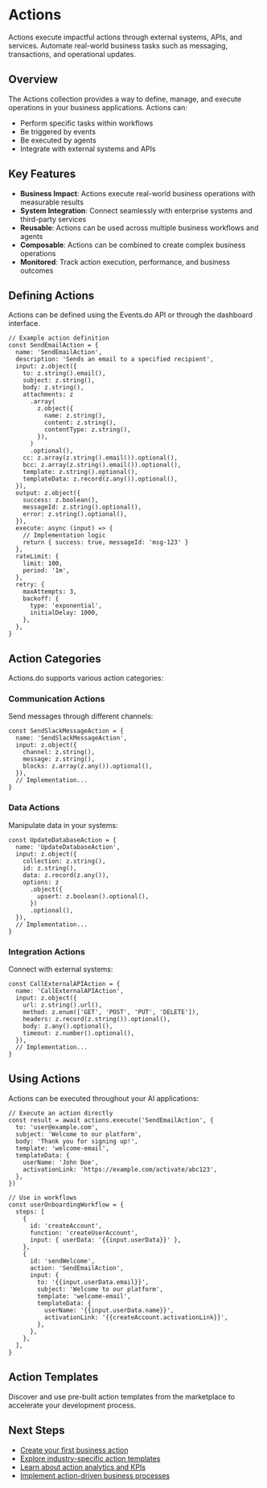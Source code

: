 # Actions

Actions execute impactful actions through external systems, APIs, and services. Automate real-world business tasks such as messaging, transactions, and operational updates.

## Overview

The Actions collection provides a way to define, manage, and execute operations in your business applications. Actions can:

- Perform specific tasks within workflows
- Be triggered by events
- Be executed by agents
- Integrate with external systems and APIs

## Key Features

- **Business Impact**: Actions execute real-world business operations with measurable results
- **System Integration**: Connect seamlessly with enterprise systems and third-party services
- **Reusable**: Actions can be used across multiple business workflows and agents
- **Composable**: Actions can be combined to create complex business operations
- **Monitored**: Track action execution, performance, and business outcomes

## Defining Actions

Actions can be defined using the Events.do API or through the dashboard interface.

```text
// Example action definition
const SendEmailAction = {
  name: 'SendEmailAction',
  description: 'Sends an email to a specified recipient',
  input: z.object({
    to: z.string().email(),
    subject: z.string(),
    body: z.string(),
    attachments: z
      .array(
        z.object({
          name: z.string(),
          content: z.string(),
          contentType: z.string(),
        }),
      )
      .optional(),
    cc: z.array(z.string().email()).optional(),
    bcc: z.array(z.string().email()).optional(),
    template: z.string().optional(),
    templateData: z.record(z.any()).optional(),
  }),
  output: z.object({
    success: z.boolean(),
    messageId: z.string().optional(),
    error: z.string().optional(),
  }),
  execute: async (input) => {
    // Implementation logic
    return { success: true, messageId: 'msg-123' }
  },
  rateLimit: {
    limit: 100,
    period: '1m',
  },
  retry: {
    maxAttempts: 3,
    backoff: {
      type: 'exponential',
      initialDelay: 1000,
    },
  },
}
```

## Action Categories

Actions.do supports various action categories:

### Communication Actions

Send messages through different channels:

```text
const SendSlackMessageAction = {
  name: 'SendSlackMessageAction',
  input: z.object({
    channel: z.string(),
    message: z.string(),
    blocks: z.array(z.any()).optional(),
  }),
  // Implementation...
}
```

### Data Actions

Manipulate data in your systems:

```text
const UpdateDatabaseAction = {
  name: 'UpdateDatabaseAction',
  input: z.object({
    collection: z.string(),
    id: z.string(),
    data: z.record(z.any()),
    options: z
      .object({
        upsert: z.boolean().optional(),
      })
      .optional(),
  }),
  // Implementation...
}
```

### Integration Actions

Connect with external systems:

```text
const CallExternalAPIAction = {
  name: 'CallExternalAPIAction',
  input: z.object({
    url: z.string().url(),
    method: z.enum(['GET', 'POST', 'PUT', 'DELETE']),
    headers: z.record(z.string()).optional(),
    body: z.any().optional(),
    timeout: z.number().optional(),
  }),
  // Implementation...
}
```

## Using Actions

Actions can be executed throughout your AI applications:

```text
// Execute an action directly
const result = await actions.execute('SendEmailAction', {
  to: 'user@example.com',
  subject: 'Welcome to our platform',
  body: 'Thank you for signing up!',
  template: 'welcome-email',
  templateData: {
    userName: 'John Doe',
    activationLink: 'https://example.com/activate/abc123',
  },
})

// Use in workflows
const userOnboardingWorkflow = {
  steps: [
    {
      id: 'createAccount',
      function: 'createUserAccount',
      input: { userData: '{{input.userData}}' },
    },
    {
      id: 'sendWelcome',
      action: 'SendEmailAction',
      input: {
        to: '{{input.userData.email}}',
        subject: 'Welcome to our platform',
        template: 'welcome-email',
        templateData: {
          userName: '{{input.userData.name}}',
          activationLink: '{{createAccount.activationLink}}',
        },
      },
    },
  ],
}
```

## Action Templates

Discover and use pre-built action templates from the marketplace to accelerate your development process.

## Next Steps

- [Create your first business action](/events/actions/create)
- [Explore industry-specific action templates](/events/actions/templates)
- [Learn about action analytics and KPIs](/events/actions/analytics)
- [Implement action-driven business processes](/events/actions/business-processes)

